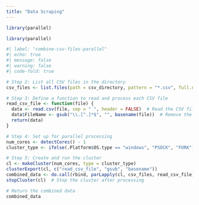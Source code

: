 ```yaml
---
title: "Data Scraping"
---
```


```r
library(parallel)

library(parallel)

#| label: "combine-csv-files-parallel"
#| echo: true
#| message: false
#| warning: false
#| code-fold: true

# Step 2: List all CSV files in the directory
csv_files <- list.files(path = csv_directory, pattern = "*.csv", full.names = TRUE)

# Step 3: Define a function to read and process each CSV file
read_csv_file <- function(file) {
  data <- read.csv(file, sep = " ", header = FALSE)  # Read the CSV file
  data$FileName <- gsub("\\.[^.]*$", "", basename(file))  # Remove the file extension
  return(data)
}

# Step 4: Set up for parallel processing
num_cores <- detectCores() - 1  
cluster_type <- ifelse(.Platform$OS.type == "windows", "PSOCK", "FORK") 

# Step 5: Create and run the cluster
cl <- makeCluster(num_cores, type = cluster_type)
clusterExport(cl, c("read_csv_file", "gsub", "basename"))
combined_data <- do.call(rbind, parLapply(cl, csv_files, read_csv_file))
stopCluster(cl)  # Stop the cluster after processing

# Return the combined data
combined_data

```
